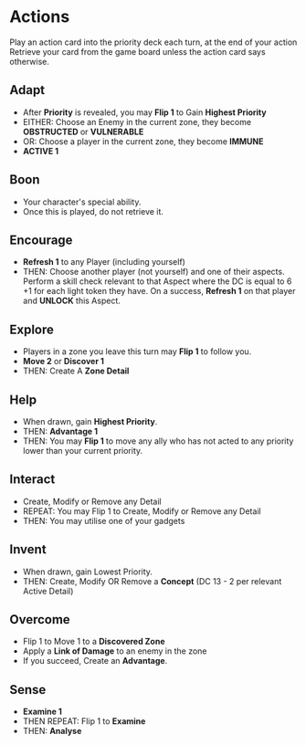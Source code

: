 # Actions

Play an action card into the priority deck each turn, at the end of your action Retrieve your card from the game board unless the action card says otherwise.

## Adapt

-   After **Priority** is revealed, you may **Flip 1** to Gain **Highest Priority**
-   EITHER: Choose an Enemy in the current zone, they become **OBSTRUCTED** or **VULNERABLE**
-   OR: Choose a player in the current zone, they become **IMMUNE**
-   **ACTIVE 1**

## Boon

-   Your character's special ability.
-   Once this is played, do not retrieve it.

## Encourage

-   **Refresh 1** to any Player (including yourself)
-   THEN: Choose another player (not yourself) and one of their aspects. Perform a skill check relevant to that Aspect where the DC is equal to 6 +1 for each light token they have. On a success, **Refresh 1** on that player and **UNLOCK** this Aspect.

## Explore

-   Players in a zone you leave this turn may **Flip 1** to follow you.
-   **Move 2** or **Discover 1**
-   THEN: Create A **Zone Detail**

## Help

-   When drawn, gain **Highest Priority**.
-   THEN: **Advantage 1**
-   THEN: You may **Flip 1** to move any ally who has not acted to any priority lower than your current priority.

## Interact

-   Create, Modify or Remove any Detail
-   REPEAT: You may Flip 1 to Create, Modify or Remove any Detail
-   THEN: You may utilise one of your gadgets

## Invent

-   When drawn, gain Lowest Priority.
-   THEN: Create, Modify OR Remove a **Concept** (DC 13 - 2 per relevant Active Detail)

## Overcome

-   Flip 1 to Move 1 to a **Discovered Zone**
-   Apply a **Link of Damage** to an enemy in the zone
-   If you succeed, Create an **Advantage**.

## Sense

-   **Examine 1**
-   THEN REPEAT: Flip 1 to **Examine**
-   THEN: **Analyse**
